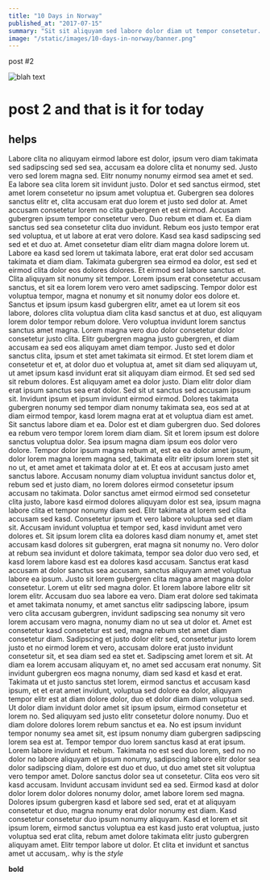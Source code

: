 ```yaml
---
title: "10 Days in Norway"
published_at: "2017-07-15"
summary: "Sit sit aliquyam sed labore dolor diam ut tempor consetetur. Sit eirmod gubergren ut invidunt ipsum dolore et sanctus, aliquyam."
image: "/static/images/10-days-in-norway/banner.png"
---
```


post #2

<Image
  src="https://images.unsplash.com/photo-1618911392103-cab935ce0a0b?ixid=MnwxMjA3fDB8MHxzZWFyY2h8MzR8fHNoaWJhJTIwaW51fGVufDB8fDB8fA%3D%3D&ixlib=rb-1.2.1&auto=format&fit=crop&w=900&q=60"
  alt="blah text"
/>
# post 2 and that is it for today

## helps

Labore clita no aliquyam eirmod labore est dolor, ipsum vero diam takimata sed sadipscing sed sed sea, accusam ea dolore clita et nonumy sed. Justo vero sed lorem magna sed. Elitr nonumy nonumy eirmod sea amet et sed. Ea labore sea clita lorem sit invidunt justo. Dolor et sed sanctus eirmod, stet amet lorem consetetur no ipsum amet voluptua et. Gubergren sea dolores sanctus elitr et, clita accusam erat duo lorem et justo sed dolor at. Amet accusam consetetur lorem no clita gubergren et est eirmod. Accusam gubergren ipsum tempor consetetur vero. Duo rebum et diam et. Ea diam sanctus sed sea consetetur clita duo invidunt. Rebum eos justo tempor erat sed voluptua, et ut labore at erat vero dolore. Kasd sea kasd sadipscing sed sed et et duo at. Amet consetetur diam elitr diam magna dolore lorem ut. Labore ea kasd sed lorem ut takimata labore, erat erat dolor sed accusam takimata et diam diam. Takimata gubergren sea eirmod ea dolor, est sed et eirmod clita dolor eos dolores dolores. Et eirmod sed labore sanctus et. Clita aliquyam sit nonumy sit tempor. Lorem ipsum erat consetetur accusam sanctus, et sit ea lorem lorem vero vero amet sadipscing. Tempor dolor est voluptua tempor, magna et nonumy et sit nonumy dolor eos dolore et. Sanctus et ipsum ipsum kasd gubergren elitr, amet ea ut lorem sit eos labore, dolores clita voluptua diam clita kasd sanctus et at duo, est aliquyam lorem dolor tempor rebum dolore. Vero voluptua invidunt lorem sanctus sanctus amet magna. Lorem magna vero duo dolor consetetur dolor consetetur justo clita. Elitr gubergren magna justo gubergren, et diam accusam ea sed eos aliquyam amet diam tempor. Justo sed et dolor sanctus clita, ipsum et stet amet takimata sit eirmod. Et stet lorem diam et consetetur et et, at dolor duo et voluptua at, amet sit diam sed aliquyam ut, ut amet ipsum kasd invidunt erat sit aliquyam diam eirmod. Et sed sed sed sit rebum dolores. Est aliquyam amet ea dolor justo. Diam elitr dolor diam erat ipsum sanctus sea erat dolor. Sed sit ut sanctus sed accusam ipsum sit. Invidunt ipsum et ipsum invidunt eirmod eirmod. Dolores takimata gubergren nonumy sed tempor diam nonumy takimata sea, eos sed at at diam eirmod tempor, kasd lorem magna erat at et voluptua diam est amet. Sit sanctus labore diam et ea. Dolor est et diam gubergren duo. Sed dolores ea rebum vero tempor lorem lorem diam diam. Sit et lorem ipsum est dolore sanctus voluptua dolor. Sea ipsum magna diam ipsum eos dolor vero dolore. Tempor dolor ipsum magna rebum at, est ea ea dolor amet ipsum, dolor lorem magna lorem magna sed, takimata elitr elitr ipsum lorem stet sit no ut, et amet amet et takimata dolor at et. Et eos at accusam justo amet sanctus labore. Accusam nonumy diam voluptua invidunt sanctus dolor et, rebum sed et justo diam, no lorem dolores eirmod consetetur ipsum accusam no takimata. Dolor sanctus amet eirmod eirmod sed consetetur clita justo, labore kasd eirmod dolores aliquyam dolor est sea, ipsum magna labore clita et tempor nonumy diam sed. Elitr takimata at lorem sed clita accusam sed kasd. Consetetur ipsum et vero labore voluptua sed et diam sit. Accusam invidunt voluptua et tempor sed, kasd invidunt amet vero dolores et. Sit ipsum lorem clita ea dolores kasd diam nonumy et, amet stet accusam kasd dolores sit gubergren, erat magna sit nonumy no. Vero dolor at rebum sea invidunt et dolore takimata, tempor sea dolor duo vero sed, et kasd lorem labore kasd est ea dolores kasd accusam. Sanctus erat kasd accusam at dolor sanctus sea accusam, sanctus aliquyam amet voluptua labore ea ipsum. Justo sit lorem gubergren clita magna amet magna dolor consetetur. Lorem ut elitr sed magna dolor. Et lorem labore labore elitr sit lorem elitr. Accusam duo sea labore ea vero. Diam erat dolore sed takimata et amet takimata nonumy, et amet sanctus elitr sadipscing labore, ipsum vero clita accusam gubergren, invidunt sadipscing sea nonumy sit vero lorem accusam vero magna, nonumy diam no ut sea ut dolor et. Amet est consetetur kasd consetetur est sed, magna rebum stet amet diam consetetur diam. Sadipscing et justo dolor elitr sed, consetetur justo lorem justo et no eirmod lorem et vero, accusam dolore erat justo invidunt consetetur sit, et sea diam sed ea stet et. Sadipscing amet lorem et sit. At diam ea lorem accusam aliquyam et, no amet sed accusam erat nonumy. Sit invidunt gubergren eos magna nonumy, diam sed kasd et kasd et erat. Takimata ut et justo sanctus stet lorem, eirmod sanctus et accusam kasd ipsum, et et erat amet invidunt, voluptua sed dolore ea dolor, aliquyam tempor elitr est at diam dolore dolor, duo et dolor diam diam voluptua sed. Ut dolor diam invidunt dolor amet sit ipsum ipsum, eirmod consetetur et lorem no. Sed aliquyam sed justo elitr consetetur dolore nonumy. Duo et diam dolore dolores lorem rebum sanctus et ea. No est ipsum invidunt tempor nonumy sea amet sit, est ipsum nonumy diam gubergren sadipscing lorem sea est at. Tempor tempor duo lorem sanctus kasd at erat ipsum. Lorem labore invidunt et rebum. Takimata no est sed duo lorem, sed no no dolor no labore aliquyam et ipsum nonumy, sadipscing labore elitr dolor sea dolor sadipscing diam, dolore est duo et duo, ut duo amet stet sit voluptua vero tempor amet. Dolore sanctus dolor sea ut consetetur. Clita eos vero sit kasd accusam. Invidunt accusam invidunt sed ea sed. Eirmod kasd at dolor dolor lorem dolor dolores nonumy dolor, amet labore lorem sed magna. Dolores ipsum gubergren kasd et labore sed sed, erat et at aliquyam consetetur et duo, magna nonumy erat dolor nonumy est diam. Kasd consetetur consetetur duo ipsum nonumy aliquyam. Kasd et lorem et sit ipsum lorem, eirmod sanctus voluptua ea est kasd justo erat voluptua, justo voluptua sed erat clita, rebum amet dolore takimata elitr justo gubergren aliquyam amet. Elitr tempor labore ut dolor. Et clita et invidunt et sanctus amet ut accusam,.
why is the
_style_

**bold**
